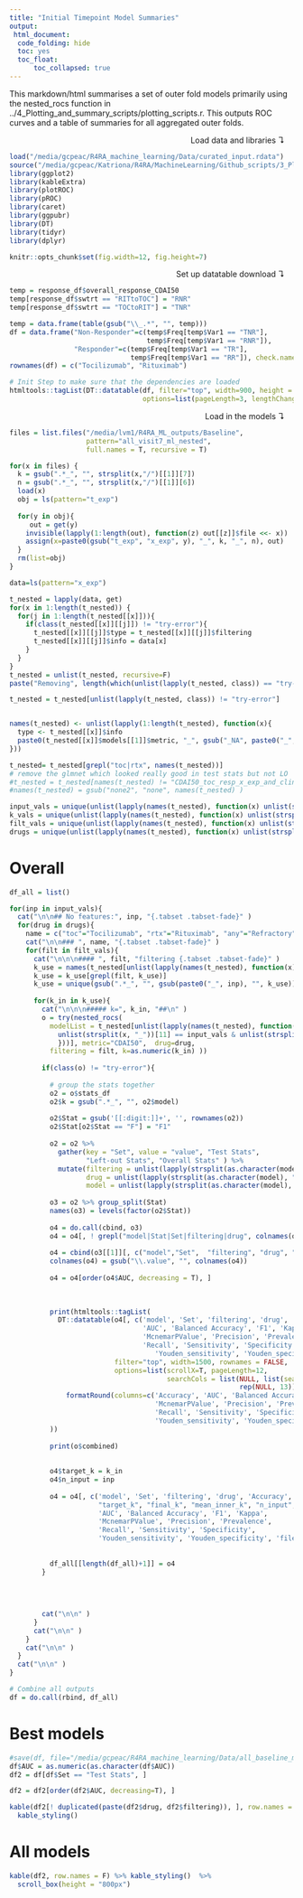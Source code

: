 ```yaml
---
title: "Initial Timepoint Model Summaries"
output:
 html_document: 
  code_folding: hide
  toc: yes
  toc_float:
      toc_collapsed: true
---
```


This markdown/html summarises a set of outer fold models primarily using the 
nested_rocs function in ../4_Plotting_and_summary_scripts/plotting_scripts.r. This outputs
ROC curves and a table of summaries for all aggregated outer folds. 

<div style="text-align: right"> Load data and libraries ↴ &nbsp; &nbsp; </div>

```r
load("/media/gcpeac/R4RA_machine_learning/Data/curated_input.rdata")
source("/media/gcpeac/Katriona/R4RA/MachineLearning/Github_scripts/3_Plotting_and_summary_scripts/plotting_scripts.r")
library(ggplot2)
library(kableExtra)
library(plotROC)
library(pROC)
library(caret)
library(ggpubr)
library(DT)
library(tidyr)
library(dplyr)

knitr::opts_chunk$set(fig.width=12, fig.height=7)
```

<div style="text-align: right"> Set up datatable download ↴ &nbsp; &nbsp; </div>

```r
temp = response_df$overall_response_CDAI50
temp[response_df$swtrt == "RITtoTOC"] = "RNR"
temp[response_df$swtrt == "TOCtoRIT"] = "TNR"

temp = data.frame(table(gsub("\\_.*", "", temp)))
df = data.frame("Non-Responder"=c(temp$Freq[temp$Var1 == "TNR"], 
                                  temp$Freq[temp$Var1 == "RNR"]), 
                "Responder"=c(temp$Freq[temp$Var1 == "TR"], 
                              temp$Freq[temp$Var1 == "RR"]), check.names = F)
rownames(df) = c("Tocilizumab", "Rituximab")

# Init Step to make sure that the dependencies are loaded
htmltools::tagList(DT::datatable(df, filter="top", width=900, height = "100%", 
                                 options=list(pageLength=3, lengthChange=FALSE)))
```

<div style="text-align: right"> Load in the models ↴ &nbsp; &nbsp; </div>


```r
files = list.files("/media/lvm1/R4RA_ML_outputs/Baseline", 
                   pattern="all_visit7_ml_nested", 
                   full.names = T, recursive = T)

for(x in files) {
  k = gsub(".*_", "", strsplit(x,"/")[[1]][7])
  n = gsub(".*_", "", strsplit(x,"/")[[1]][6])
  load(x)
  obj = ls(pattern="t_exp")
  
  for(y in obj){ 
     out = get(y)
    invisible(lapply(1:length(out), function(z) out[[z]]$file <<- x))
    assign(x=paste0(gsub("t_exp", "x_exp", y), "_", k, "_", n), out) 
  }
  rm(list=obj)
}

data=ls(pattern="x_exp")

t_nested = lapply(data, get)
for(x in 1:length(t_nested)) {
  for(j in 1:length(t_nested[[x]])){
    if(class(t_nested[[x]][[j]]) != "try-error"){
      t_nested[[x]][[j]]$type = t_nested[[x]][[j]]$filtering
      t_nested[[x]][[j]]$info = data[x]
    }
  }
}
t_nested = unlist(t_nested, recursive=F)
paste("Removing", length(which(unlist(lapply(t_nested, class)) == "try-error")), "models which failed")

t_nested = t_nested[unlist(lapply(t_nested, class)) != "try-error"]


names(t_nested) <- unlist(lapply(1:length(t_nested), function(x){
  type <- t_nested[[x]]$info
  paste0(t_nested[[x]]$models[[1]]$metric, "_", gsub("_NA", paste0("_", unique(t_nested[[1]]$df$n_output_genes)), type))
}))

t_nested= t_nested[grepl("toc|rtx", names(t_nested))]
# remove the glmnet which looked really good in test stats but not LO
#t_nested = t_nested[names(t_nested) != "CDAI50_toc_resp_x_exp_and_clin_none_glmnet_100_1438"]
#names(t_nested) = gsub("none2", "none", names(t_nested) )

input_vals = unique(unlist(lapply(names(t_nested), function(x) unlist(strsplit(x, "_"))[11])))
k_vals = unique(unlist(lapply(names(t_nested), function(x) unlist(strsplit(x, "_"))[10])))
filt_vals = unique(unlist(lapply(names(t_nested), function(x) unlist(strsplit(x, "_"))[8])))
drugs = unique(unlist(lapply(names(t_nested), function(x) unlist(strsplit(x, "_"))[2])))
```

# Overall {.tabset .tabset-fade}

```r
df_all = list()

for(inp in input_vals){
  cat("\n\n## No features:", inp, "{.tabset .tabset-fade}" )
  for(drug in drugs){
    name = c("toc"="Tocilizumab", "rtx"="Rituximab", "any"="Refractory")[drug]
    cat("\n\n### ", name, "{.tabset .tabset-fade}" )
    for(filt in filt_vals){
      cat("\n\n\n#### ", filt, "filtering {.tabset .tabset-fade}" )
      k_use = names(t_nested[unlist(lapply(names(t_nested), function(x) unlist(strsplit(x, "_"))[11])) == input_vals])
      k_use = k_use[grepl(filt, k_use)]
      k_use = unique(gsub(".*_", "", gsub(paste0("_", inp), "", k_use)))
      
      for(k_in in k_use){
        cat("\n\n\n##### k=", k_in, "##\n" )
        o = try(nested_rocs(
          modelList = t_nested[unlist(lapply(names(t_nested), function(x) {
            unlist(strsplit(x, "_"))[11] == input_vals & unlist(strsplit(x, "_"))[8] == filt
            }))], metric="CDAI50",  drug=drug, 
          filtering = filt, k=as.numeric(k_in) ))
        
        if(class(o) != "try-error"){
          
          # group the stats together
          o2 = o$stats_df
          o2$k = gsub(".*_", "", o2$model)
          
          o2$Stat = gsub('[[:digit:]]+', '', rownames(o2))
          o2$Stat[o2$Stat == "F"] = "F1"
          
          o2 = o2 %>%
            gather(key = "Set", value = "value", "Test Stats", 
                   "Left-out Stats", "Overall Stats" ) %>%
            mutate(filtering = unlist(lapply(strsplit(as.character(model), "_"), "[[", 8)),
                   drug = unlist(lapply(strsplit(as.character(model), "_"), "[[", 2)),
                   model = unlist(lapply(strsplit(as.character(model), "_"), "[[", 9)))
          
          o3 = o2 %>% group_split(Stat)
          names(o3) = levels(factor(o2$Stat))
          
          o4 = do.call(cbind, o3)
          o4 = o4[, ! grepl("model|Stat|Set|filtering|drug", colnames(o4))]
         
          o4 = cbind(o3[[1]][, c("model","Set",  "filtering", "drug", "file")], o4)
          colnames(o4) = gsub("\\.value", "", colnames(o4))
          
          o4 = o4[order(o4$AUC, decreasing = T), ]
          
          
          
          print(htmltools::tagList(
            DT::datatable(o4[, c('model', 'Set', 'filtering', 'drug', 'Accuracy',
                                 'AUC', 'Balanced Accuracy', 'F1', 'Kappa',
                                 'McnemarPValue', 'Precision', 'Prevalence',
                                 'Recall', 'Sensitivity', 'Specificity', 
                                    'Youden_sensitivity', 'Youden_specificity')],
                          filter="top", width=1500, rownames = FALSE,
                          options=list(scrollX=T, pageLength=12,
                                       searchCols = list(NULL, list(search = 'Test Stats'),
                                                         rep(NULL, 13)))) %>%
              formatRound(columns=c('Accuracy', 'AUC', 'Balanced Accuracy', 'F1', 'Kappa',
                                    'McnemarPValue', 'Precision', 'Prevalence',
                                    'Recall', 'Sensitivity', 'Specificity', 
                                    'Youden_sensitivity', 'Youden_specificity'), digits=3)
          ))
          
          print(o$combined)
          
          
          o4$target_k = k_in
          o4$n_input = inp
          
          o4 = o4[, c('model', 'Set', 'filtering', 'drug', 'Accuracy',
                      "target_k", "final_k", "mean_inner_k", "n_input",
                      'AUC', 'Balanced Accuracy', 'F1', 'Kappa',
                      'McnemarPValue', 'Precision', 'Prevalence',
                      'Recall', 'Sensitivity', 'Specificity', 
                      'Youden_sensitivity', 'Youden_specificity', 'file')]
          
          
          df_all[[length(df_all)+1]] = o4
        }
        
        
        
        
        cat("\n\n" )
      }
      cat("\n\n" )
    }
    cat("\n\n" )
  }
  cat("\n\n" )
}

# Combine all outputs
df = do.call(rbind, df_all)

```

# Best models

```r
#save(df, file="/media/gcpeac/R4RA_machine_learning/Data/all_baseline_model_summaries2.rdata")
df$AUC = as.numeric(as.character(df$AUC))
df2 = df[df$Set == "Test Stats", ]

df2 = df2[order(df2$AUC, decreasing=T), ]

kable(df2[! duplicated(paste(df2$drug, df2$filtering)), ], row.names = F) %>% 
  kable_styling()
```

# All models 

```r
kable(df2, row.names = F) %>% kable_styling()  %>% 
  scroll_box(height = "800px")
```